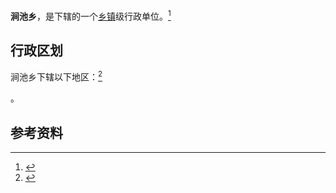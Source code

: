 {{中国乡级行政区|42/03/22/205/000}}

'''涧池乡'''，是{{PRC admin/fullname|42/03/22/205/000|3}}下辖的一个[[乡镇|乡镇]]级行政单位。<ref>{{PRC admin/ref sgc|{{PRC admin/parent|42/03/22/205/000}}}}</ref>

== 行政区划 ==

涧池乡下辖以下地区：<ref>{{PRC admin/ref sgc|42/03/22/205/000}}</ref>

{{PRC admin/children|42/03/22/205/000}}。

== 参考资料 ==

{{reflist}}

{{行政区划小作品}}
{{PRC admin/navcat|42/03/22/205/000}}